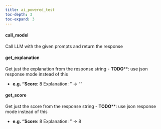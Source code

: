 ```yaml
---
title: ai_powered_test
toc-depth: 3
toc-expand: 3
---
```








#### call_model

Call LLM with the given prompts and return the response




 
#### get_explanation

Get just the explanation from the response string
- **TODO****: use json response mode instead of this

- **e.g. "Score**: 8
Explanation: <some-explanation>" -> "<some-explanation>"




 
#### get_score

Get just the score from the response string
- **TODO****: use json response mode instead of this

- **e.g. "Score**: 8
Explanation: <some-explanation>" -> 8




 